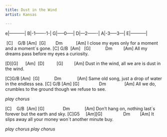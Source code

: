 ```yaml
---
title: Dust in the Wind
artist: Kansas

---
```


:::{.tab}
e|-----------|
B|-1-------1-|
G|-----0-----|
D|---2-------|
A|-3-----3---|
E|-----------|
:::

 [C]    G/B [Am]  [G]        Dm           [Am]
I close my eyes only for a moment and a moment´s gone.
[C] G/B  [Am]   [G]            Dm         [Am]
All my dreams pass before my eyes a curiosity.

:::{.chorus}
[D][G]      [Am]  [D]          [G]         [Am]
Dust in the wind, all we are is dust in the wind.
:::


[C]G/B [Am]  [G]            Dm             [Am]
Same old song, just a drop of water in the endless sea.
[C] G/B [Am] [G]                Dm               [Am]
All we do, crumbles to the ground though we refuse to see.

*play chorus*

[C]    G/B  [Am] [G]               Dm            [Am]
Don't hang on, nothing last´s forever but the earth and sky.
[C]G5     [Am][G]                 Dm        [Am]
It slips away all your money won´t another minute buy.

*play chorus*
*play chorus*


